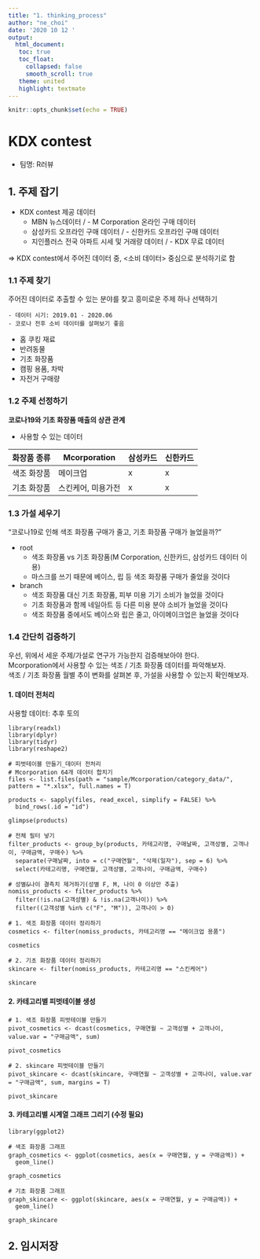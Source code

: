 ```yaml
---
title: "1. thinking_process"
author: "ne_choi"
date: '2020 10 12 '
output:
  html_document:
   toc: true
   toc_float:
     collapsed: false
     smooth_scroll: true
   theme: united
   highlight: textmate
---
```


```r
knitr::opts_chunk$set(echo = TRUE)
```

# KDX contest
- 팀명: R러뷰

## 1. 주제 잡기
- KDX contest 제공 데이터
  - MBN 뉴스데이터 / - M Corporation 온라인 구매 데이터  
  - 삼성카드 오프라인 구매 데이터 / - 신한카드 오프라인 구매 데이터  
  - 지인플러스 전국 아파트 시세 및 거래량 데이터 / - KDX 무료 데이터  

=> KDX contest에서 주어진 데이터 중, <소비 데이터> 중심으로 분석하기로 함  
  

### 1.1 주제 찾기  
주어진 데이터로 추출할 수 있는 분야를 찾고 흥미로운 주제 하나 선택하기  
```
- 데이터 시기: 2019.01 - 2020.06
- 코로나 전후 소비 데이터를 살펴보기 좋음
```

- 홈 쿠킹 재료
- 반려동물
- 기초 화장품
- 캠핑 용품, 차박
- 자전거 구매량


### 1.2 주제 선정하기 
**코로나19와 기초 화장품 매출의 상관 관계**

- 사용할 수 있는 데이터  

화장품 종류 |     Mcorporation   | 삼성카드 | 신한카드
------------|--------------------|----------|---------
색조 화장품 |      메이크업      |    x     |    x
기초 화장품 | 스킨케어, 미용가전 |    x     |    x


### 1.3 가설 세우기 
"코로나19로 인해 색조 화장품 구매가 줄고, 기초 화장품 구매가 늘었을까?"  

- root  
  - 색조 화장품 vs 기초 화장품(M Corporation, 신한카드, 삼성카드 데이터 이용)
  - 마스크를 쓰기 때문에 베이스, 립 등 색조 화장품 구매가 줄었을 것이다

- branch
  - 색조 화장품 대신 기초 화장품, 피부 미용 기기 소비가 늘었을 것이다
  - 기초 화장품과 함께 네일아트 등 다른 미용 분야 소비가 늘었을 것이다
  - 색조 화장품 중에서도 베이스와 립은 줄고, 아이메이크업은 늘었을 것이다  
  

### 1.4 간단히 검증하기
우선, 위에서 세운 주제/가설로 연구가 가능한지 검증해보아야 한다.  
Mcorporation에서 사용할 수 있는 색조 / 기초 화장품 데이터를 파악해보자.  
색조 / 기초 화장품 월별 추이 변화를 살펴본 후, 가설을 사용할 수 있는지 확인해보자.  

#### 1. 데이터 전처리
사용할 데이터: 추후 토의

```
library(readxl)
library(dplyr)
library(tidyr)
library(reshape2)

# 피벗테이블 만들기_데이터 전처리
# Mcorporation 64개 데이터 합치기
files <- list.files(path = "sample/Mcorporation/category_data/", pattern = "*.xlsx", full.names = T)

products <- sapply(files, read_excel, simplify = FALSE) %>% 
  bind_rows(.id = "id") 

glimpse(products)

# 전체 필터 넣기
filter_products <- group_by(products, 카테고리명, 구매날짜, 고객성별, 고객나이, 구매금액, 구매수) %>%
  separate(구매날짜, into = c("구매연월", "삭제(일자"), sep = 6) %>%
  select(카테고리명, 구매연월, 고객성별, 고객나이, 구매금액, 구매수)

# 성별&나이 결측치 제거하기(성별 F, M, 나이 0 이상만 추출)
nomiss_products <- filter_products %>%
  filter(!is.na(고객성별) & !is.na(고객나이)) %>%
  filter((고객성별 %in% c("F", "M")), 고객나이 > 0)

# 1. 색조 화장품 데이터 정리하기
cosmetics <- filter(nomiss_products, 카테고리명 == "메이크업 용품")

cosmetics

# 2. 기초 화장품 데이터 정리하기
skincare <- filter(nomiss_products, 카테고리명 == "스킨케어")

skincare
```

#### 2. 카테고리별 피벗테이블 생성
```
# 1. 색조 화장품 피벗테이블 만들기
pivot_cosmetics <- dcast(cosmetics, 구매연월 ~ 고객성별 + 고객나이, value.var = "구매금액", sum)

pivot_cosmetics

# 2. skincare 피벗테이블 만들기
pivot_skincare <- dcast(skincare, 구매연월 ~ 고객성별 + 고객나이, value.var = "구매금액", sum, margins = T)

pivot_skincare
```


#### 3. 카테고리별 시계열 그래프 그리기 (수정 필요)
```
library(ggplot2)

# 색조 화장품 그래프
graph_cosmetics <- ggplot(cosmetics, aes(x = 구매연월, y = 구매금액)) +
  geom_line()

graph_cosmetics

# 기초 화장품 그래프
graph_skincare <- ggplot(skincare, aes(x = 구매연월, y = 구매금액)) +
  geom_line()
  
graph_skincare
```


## 2. 임시저장